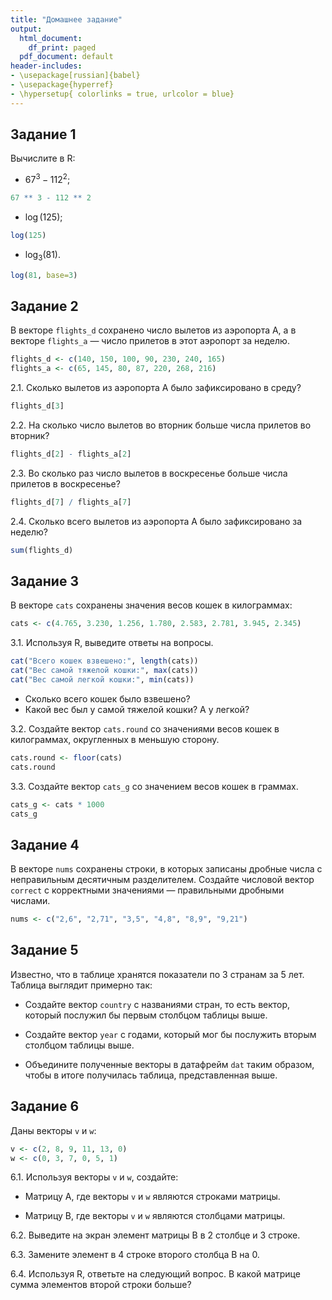 ```yaml
---
title: "Домашнее задание"
output:
  html_document:
    df_print: paged
  pdf_document: default
header-includes:
- \usepackage[russian]{babel}
- \usepackage{hyperref}
- \hypersetup{ colorlinks = true, urlcolor = blue}
---
```


## Задание 1

Вычислите в R:

* $67 ^ 3 - 112 ^ 2$;
```r
67 ** 3 - 112 ** 2
```

* $\log(125)$;
```r
log(125)
```

* $\log_3(81)$.
```r
log(81, base=3)
```


## Задание 2

В векторе `flights_d` сохранено число вылетов из аэропорта А, а в векторе `flights_a` — число прилетов в этот аэропорт за неделю.

```r
flights_d <- c(140, 150, 100, 90, 230, 240, 165)
flights_a <- c(65, 145, 80, 87, 220, 268, 216)
```

2.1. Сколько вылетов из аэропорта А было зафиксировано в среду?
```r
flights_d[3]
```


2.2.  На сколько число вылетов во вторник больше числа прилетов во вторник?
```r
flights_d[2] - flights_a[2]
```


2.3. Во сколько раз число вылетов в воскресенье больше числа прилетов в воскресенье?
```r
flights_d[7] / flights_a[7]
```


2.4. Сколько всего вылетов из аэропорта А было зафиксировано за неделю?
```r
sum(flights_d)
```


## Задание 3

В векторе `cats` сохранены значения весов кошек в килограммах:

```r
cats <- c(4.765, 3.230, 1.256, 1.780, 2.583, 2.781, 3.945, 2.345)
```

3.1. Используя R, выведите ответы на вопросы.
```r
cat("Всего кошек взвешено:", length(cats))
cat("Вес самой тяжелой кошки:", max(cats))
cat("Вес самой легкой кошки:", min(cats))
```


* Сколько всего кошек было взвешено?
* Какой вес был у самой тяжелой кошки? А у легкой?

3.2. Создайте вектор `cats.round` со значениями весов кошек в килограммах, округленных в меньшую сторону.
```r
cats.round <- floor(cats)
cats.round
```


3.3. Создайте вектор `cats_g` со значением весов кошек в граммах.
```r
cats_g <- cats * 1000
cats_g
```


## Задание 4

В векторе `nums` сохранены строки, в которых записаны дробные числа с неправильным десятичным разделителем. Создайте числовой вектор `correct` с корректными значениями — правильными дробными числами.

```r
nums <- c("2,6", "2,71", "3,5", "4,8", "8,9", "9,21")
```

## Задание 5

Известно, что в таблице хранятся показатели по 3 странам за 5 лет. Таблица выглядит примерно так:

\begin{table}[]
\centering
\begin{tabular}{|l|l|}
\hline
\textbf{country} & \textbf{year} \\ \hline
France           & 2000          \\ \hline
France           & 2001          \\ \hline
France           & 2002          \\ \hline
France           & 2003          \\ \hline
France           & 2004          \\ \hline
Italy            & 2000          \\ \hline
Italy            & 2001          \\ \hline
Italy            & 2002          \\ \hline
Italy            & 2003          \\ \hline
Italy            & 2004          \\ \hline
Spain            & 2000          \\ \hline
Spain            & 2001          \\ \hline
Spain            & 2002          \\ \hline
Spain            & 2003          \\ \hline
Spain            & 2004          \\ \hline
\end{tabular}
\end{table}

* Создайте вектор `country` с названиями стран, то есть вектор, который послужил бы первым столбцом таблицы выше.

* Создайте вектор `year` с годами, который мог бы послужить вторым столбцом таблицы выше.

* Объедините полученные векторы в датафрейм `dat` таким образом, чтобы в итоге получилась таблица, представленная выше.

## Задание 6

Даны векторы `v` и `w`:

```r
v <- c(2, 8, 9, 11, 13, 0)
w <- c(0, 3, 7, 0, 5, 1)
```

6.1. Используя векторы `v` и `w`, создайте:

* Матрицу A, где векторы `v` и `w` являются строками матрицы. 

* Матрицу B, где векторы `v` и `w` являются столбцами матрицы. 

6.2. Выведите на экран элемент матрицы B в 2 столбце и 3 строке.

6.3. Замените элемент в 4 строке второго столбца B на 0.

6.4. Используя R, ответьте на следующий вопрос. В какой матрице сумма элементов второй строки больше?

